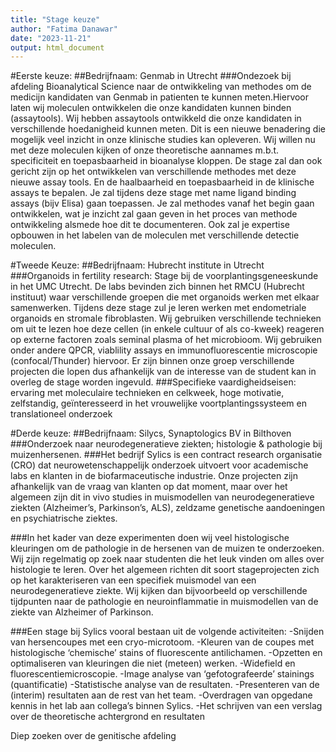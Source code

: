 ```yaml
---
title: "Stage keuze"
author: "Fatima Danawar"
date: "2023-11-21"
output: html_document
---
```


#Eerste keuze:
##Bedrijfnaam: Genmab in Utrecht
###Ondezoek bij afdeling Bioanalytical Science naar de ontwikkeling van methodes om de medicijn kandidaten van Genmab in patienten te kunnen meten.Hiervoor laten wij moleculen ontwikkelen die onze kandidaten kunnen binden (assaytools). Wij hebben assaytools ontwikkeld die onze kandidaten in verschillende hoedanigheid kunnen meten. Dit is een nieuwe benadering die mogelijk veel inzicht in onze klinische studies kan opleveren. Wij willen nu met deze moleculen kijken of onze theoretische aannames m.b.t. specificiteit en toepasbaarheid in bioanalyse kloppen. De stage zal dan ook gericht zijn op het ontwikkelen van verschillende methodes met deze nieuwe assay tools. En de haalbaarheid en toepasbaarheid in de klinische assays te bepalen. Je zal tijdens deze stage met name ligand binding assays (bijv Elisa) gaan toepassen. Je zal methodes vanaf het begin gaan ontwikkelen, wat je inzicht zal gaan geven in het proces van methode ontwikkeling alsmede hoe dit te documenteren. Ook zal je expertise opbouwen in het labelen van de moleculen met verschillende detectie moleculen.

#Tweede Keuze:
##Bedrijfnaam: Hubrecht institute in Utrecht
###Organoids in fertility research: Stage bij de voorplantingsgeneeskunde in het UMC Utrecht. De labs bevinden zich binnen het RMCU (Hubrecht instituut) waar verschillende groepen die met organoids werken met elkaar samenwerken. Tijdens deze stage zul je leren werken met endometriale organoids en stromale fibroblasten. Wij gebruiken verschillende technieken om uit te lezen hoe deze cellen (in enkele cultuur of als co-kweek) reageren op externe factoren zoals seminal plasma of het microbioom. Wij gebruiken onder andere QPCR, viablility assays en immunofluorescentie microscopie (confocal/Thunder) hiervoor. Er zijn binnen onze groep verschillende projecten die lopen dus afhankelijk van de interesse van de student kan in overleg de stage worden ingevuld. 
###Specifieke vaardigheidseisen: ervaring met moleculaire technieken en celkweek, hoge motivatie, zelfstandig, geïnteresseerd in het vrouwelijke voortplantingssysteem en translationeel onderzoek

#Derde keuze:
##Bedrijfnaam: Silycs, Synaptologics BV in Bilthoven
###Onderzoek naar neurodegeneratieve ziekten; histologie & pathologie bij muizenhersenen.
###Het bedrijf Sylics is een contract research organisatie (CRO) dat neurowetenschappelijk onderzoek uitvoert voor academische labs en klanten in de biofarmaceutische industrie. Onze projecten zijn afhankelijk van de vraag van klanten op dat moment, maar over het algemeen zijn dit in vivo studies in muismodellen van neurodegeneratieve ziekten (Alzheimer’s, Parkinson’s, ALS), zeldzame genetische aandoeningen en psychiatrische ziektes.

###In het kader van deze experimenten doen wij veel histologische kleuringen om de pathologie in de hersenen van de muizen te onderzoeken. Wij zijn regelmatig op zoek naar studenten die het leuk vinden om alles over histologie te leren. Over het algemeen richten dit soort stageprojecten zich op het karakteriseren van een specifiek muismodel van een neurodegeneratieve ziekte. Wij kijken dan bijvoorbeeld op verschillende tijdpunten naar de pathologie en neuroinflammatie in muismodellen van de ziekte van Alzheimer of Parkinson.

###Een stage bij Sylics vooral bestaan uit de volgende activiteiten:
-Snijden van hersencoupes met een cryo-microtoom.
-Kleuren van de coupes met histologische 'chemische' stains of fluorescente antilichamen.
-Opzetten en optimaliseren van kleuringen die niet (meteen) werken.
-Widefield en fluorescentiemicroscopie.
-Image analyse van 'gefotografeerde' stainings (quantificatie)
-Statistische analyse van de resultaten.
-Presenteren van de (interim) resultaten aan de rest van het team.
-Overdragen van opgedane kennis in het lab aan collega's binnen Sylics.
-Het schrijven van een verslag over de theoretische achtergrond en resultaten

Diep zoeken over de genitische afdeling
